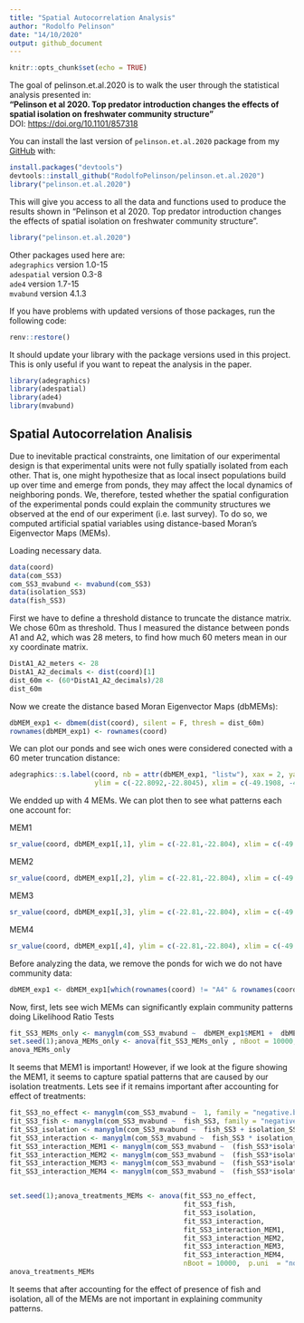 ```yaml
---
title: "Spatial Autocorrelation Analysis"
author: "Rodolfo Pelinson"
date: "14/10/2020"
output: github_document
---
```


```r
knitr::opts_chunk$set(echo = TRUE)
```


The goal of pelinson.et.al.2020 is to walk the user through the statistical analysis presented in:  
**"Pelinson et al 2020. Top predator introduction changes the effects of spatial isolation on freshwater community structure"**  
DOI: [https://doi.org/10.1101/857318](https://doi.org/10.1101/857318)  


You can install the last version of `pelinson.et.al.2020` package from my  [GitHub](https://github.com/RodolfoPelinson/pelinson.et.al.2020) with:

``` r
install.packages("devtools")
devtools::install_github("RodolfoPelinson/pelinson.et.al.2020")
library("pelinson.et.al.2020")

```

This will give you access to all the data and functions used to produce the results shown in "Pelinson et al 2020. Top predator introduction changes the effects of spatial isolation on freshwater community structure".


``` r
library("pelinson.et.al.2020")
```


Other packages used here are:  
`adegraphics` version 1.0-15  
`adespatial` version 0.3-8  
`ade4` version 1.7-15  
`mvabund` version 4.1.3  

If you have problems with updated versions of those packages, run the following code:
```r
renv::restore()
```
It should update your library with the package versions used in this project. This is only useful if you want to repeat the analysis in the paper.

``` r


library(adegraphics)
library(adespatial)
library(ade4)
library(mvabund)
```



## Spatial Autocorrelation Analisis

Due to inevitable practical constraints, one limitation of our experimental design is that experimental units were not fully spatially isolated from each other. That is, one might hypothesize that as local insect populations build up over time and emerge from ponds, they may affect the local dynamics of neighboring ponds. We, therefore, tested whether the spatial configuration of the experimental ponds could explain the community structures we observed at the end of our experiment (i.e. last survey). To do so, we computed artificial spatial variables using distance-based Moran’s Eigenvector Maps (MEMs). 

Loading necessary data.
```r
data(coord)
data(com_SS3)
com_SS3_mvabund <- mvabund(com_SS3)
data(isolation_SS3)
data(fish_SS3)
```


First we have to define a threshold distance to truncate the distance matrix. We chose 60m as threshold. Thus I measured the distance between ponds A1 and A2, which was 28 meters, to find how much 60 meters mean in our xy coordinate matrix.

```r
DistA1_A2_meters <- 28
DistA1_A2_decimals <- dist(coord)[1]
dist_60m <- (60*DistA1_A2_decimals)/28
dist_60m
```

Now we create the distance based Moran Eigenvector Maps (dbMEMs):
```r
dbMEM_exp1 <- dbmem(dist(coord), silent = F, thresh = dist_60m)
rownames(dbMEM_exp1) <- rownames(coord)
```


We can plot our ponds and see wich ones were considered conected with a 60 meter truncation distance:
```r
adegraphics::s.label(coord, nb = attr(dbMEM_exp1, "listw"), xax = 2, yax = 1, plabels = list(cex = 1, boxes = list(col = "grey90")), 
                     ylim = c(-22.8092,-22.8045), xlim = c(-49.1908, -49.1870))

```


We endded up with 4 MEMs. We can plot then to see what patterns each one account for:

MEM1
```r
sr_value(coord, dbMEM_exp1[,1], ylim = c(-22.81,-22.804), xlim = c(-49.19057, -49.18725), grid=T, csize = 0.8, clegend = 1.5, xax = 2, yax = 1, method = "bubble")
```

MEM2
```r
sr_value(coord, dbMEM_exp1[,2], ylim = c(-22.81,-22.804), xlim = c(-49.19057, -49.18725), grid=T, csize = 0.8, clegend = 1.5, xax = 2, yax = 1, method = "bubble")
```

MEM3
```r
sr_value(coord, dbMEM_exp1[,3], ylim = c(-22.81,-22.804), xlim = c(-49.19057, -49.18725), grid=T, csize = 0.8, clegend = 1.5, xax = 2, yax = 1, method = "bubble")
```

MEM4
```r
sr_value(coord, dbMEM_exp1[,4], ylim = c(-22.81,-22.804), xlim = c(-49.19057, -49.18725), grid=T, csize = 0.8, clegend = 1.5, xax = 2, yax = 1, method = "bubble")

```


Before analyzing the data, we remove the ponds for wich we do not have community data:
```r
dbMEM_exp1 <- dbMEM_exp1[which(rownames(coord) != "A4" & rownames(coord) != "B3" & rownames(coord) != "C3" & rownames(coord) != "C4"),]
```


Now, first, lets see wich MEMs can significantly explain community patterns doing Likelihood Ratio Tests
```r
fit_SS3_MEMs_only <- manyglm(com_SS3_mvabund ~  dbMEM_exp1$MEM1 +  dbMEM_exp1$MEM2 +  dbMEM_exp1$MEM3 +  dbMEM_exp1$MEM4 , family = "negative.binomial")
set.seed(1);anova_MEMs_only <- anova(fit_SS3_MEMs_only , nBoot = 10000,  p.uni  = "none", test = "LR")
anova_MEMs_only
```


It seems that MEM1 is important! However, if we look at the figure showing the MEM1, it seems to capture spatial patterns that are caused by our isolation treatments. Lets see if it remains important after accounting for effect of treatments:

```r
fit_SS3_no_effect <- manyglm(com_SS3_mvabund ~  1, family = "negative.binomial")
fit_SS3_fish <- manyglm(com_SS3_mvabund ~  fish_SS3, family = "negative.binomial")
fit_SS3_isolation <- manyglm(com_SS3_mvabund ~  fish_SS3 + isolation_SS3, family = "negative.binomial")
fit_SS3_interaction <- manyglm(com_SS3_mvabund ~  fish_SS3 * isolation_SS3, family = "negative.binomial")
fit_SS3_interaction_MEM1 <- manyglm(com_SS3_mvabund ~  (fish_SS3*isolation_SS3) + dbMEM_exp1$MEM1, family = "negative.binomial")
fit_SS3_interaction_MEM2 <- manyglm(com_SS3_mvabund ~  (fish_SS3*isolation_SS3) + dbMEM_exp1$MEM1+ dbMEM_exp1$MEM2, family = "negative.binomial")
fit_SS3_interaction_MEM3 <- manyglm(com_SS3_mvabund ~  (fish_SS3*isolation_SS3) + dbMEM_exp1$MEM1+ dbMEM_exp1$MEM2+ dbMEM_exp1$MEM3, family = "negative.binomial")
fit_SS3_interaction_MEM4 <- manyglm(com_SS3_mvabund ~  (fish_SS3*isolation_SS3) + dbMEM_exp1$MEM1+ dbMEM_exp1$MEM2+ dbMEM_exp1$MEM3+ dbMEM_exp1$MEM4, family = "negative.binomial")


set.seed(1);anova_treatments_MEMs <- anova(fit_SS3_no_effect,
                                           fit_SS3_fish,
                                           fit_SS3_isolation,
                                           fit_SS3_interaction,
                                           fit_SS3_interaction_MEM1,
                                           fit_SS3_interaction_MEM2,
                                           fit_SS3_interaction_MEM3,
                                           fit_SS3_interaction_MEM4,
                                           nBoot = 10000,  p.uni  = "none", test = "LR")
anova_treatments_MEMs
```
It seems that after accounting for the effect of presence of fish and isolation, all of the MEMs are not important in explaining community patterns.
